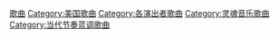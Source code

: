 {{Commonscat|Alicia Keys|艾莉西亞·凱斯}}

{{DEFAULTSORT:Keys, Alicias}}
[[Category:艾莉西亚·凯斯|歌曲]]
[[Category:美国歌曲|Category:美国歌曲]]
[[Category:各演出者歌曲|Category:各演出者歌曲]]
[[Category:灵魂音乐歌曲|Category:灵魂音乐歌曲]]
[[Category:当代节奏蓝调歌曲|Category:当代节奏蓝调歌曲]]